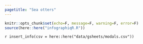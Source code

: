 ```yaml
---
pagetitle: "Sea otters"
---
```


```r
knitr::opts_chunk$set(echo=F, message=F, warning=F, error=F)
source(here::here("infographiqR.R"))
```

`r insert_info(csv = here::here("data/gsheets/modals.csv"))`

